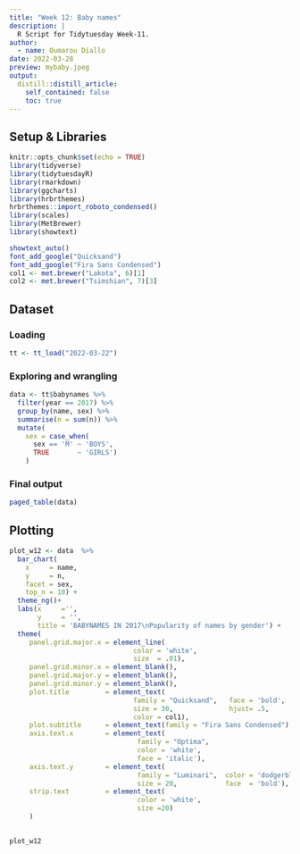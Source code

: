 ```yaml
---
title: "Week 12: Baby names"
description: |
  R Script for Tidytuesday Week-11.
author:
  - name: Oumarou Diallo
date: 2022-03-28
preview: mybaby.jpeg
output:
  distill::distill_article:
    self_contained: false
    toc: true
---
```



## Setup & Libraries

```r
knitr::opts_chunk$set(echo = TRUE)
library(tidyverse)
library(tidytuesdayR)
library(rmarkdown)
library(ggcharts)
library(hrbrthemes)
hrbrthemes::import_roboto_condensed()
library(scales)
library(MetBrewer)
library(showtext)

showtext_auto()
font_add_google("Quicksand")
font_add_google("Fira Sans Condensed")
col1 <- met.brewer("Lakota", 6)[1]
col2 <- met.brewer("Tsimshian", 7)[3]
```

## Dataset

### Loading

```r
tt <- tt_load("2022-03-22")
```


### Exploring and wrangling 

```r
data <- tt$babynames %>% 
  filter(year == 2017) %>% 
  group_by(name, sex) %>% 
  summarise(n = sum(n)) %>% 
  mutate(
    sex = case_when(
      sex == 'M' ~ 'BOYS',
      TRUE       ~ 'GIRLS')
    )
```

### Final output

```r
paged_table(data)
```


## Plotting

```r
plot_w12 <- data  %>% 
  bar_chart(
    x     = name, 
    y     = n, 
    facet = sex, 
    top_n = 10) +
  theme_ng()+
  labs(x     ='', 
       y     = '', 
       title = 'BABYNAMES IN 2017\nPopularity of names by gender') +
  theme(
     panel.grid.major.x = element_line(
                               color = 'white', 
                               size  = .01),
     panel.grid.minor.x = element_blank(),
     panel.grid.major.y = element_blank(),
     panel.grid.minor.y = element_blank(),
     plot.title         = element_text(
                               family = "Quicksand",   face = 'bold', 
                               size = 30,              hjust= .5, 
                               color = col1),
     plot.subtitle      = element_text(family = "Fira Sans Condensed"),
     axis.text.x        = element_text(
                                family = "Optima", 
                                color = 'white',
                                face = 'italic'),
     axis.text.y        = element_text(
                                family = "Luminari",  color = 'dodgerblue', 
                                size = 20,            face  = 'bold'),
     strip.text         = element_text(
                                color = 'white', 
                                size =20)
     )
  

plot_w12
```


